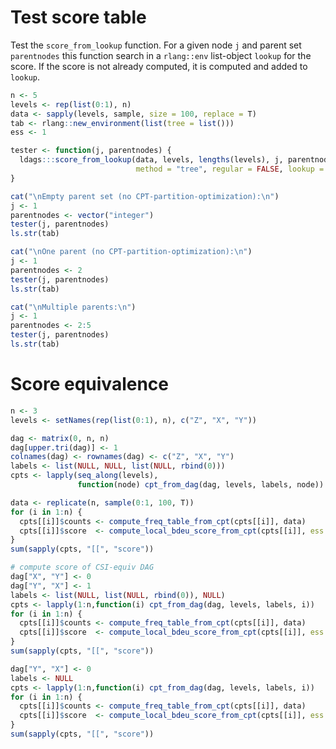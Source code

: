 
# Test score table 
Test the `score_from_lookup` function. For a given node `j` and parent set `parentnodes` this function search in a `rlang::env` list-object `lookup` for the score. If the score is not already computed, it is computed and added to `lookup`. 
```r

n <- 5
levels <- rep(list(0:1), n)
data <- sapply(levels, sample, size = 100, replace = T)
tab <- rlang::new_environment(list(tree = list()))
ess <- 1

tester <- function(j, parentnodes) {
  ldags:::score_from_lookup(data, levels, lengths(levels), j, parentnodes, ess, 
                            method = "tree", regular = FALSE, lookup = tab)
}
```

```r
cat("\nEmpty parent set (no CPT-partition-optimization):\n")
j <- 1
parentnodes <- vector("integer")
tester(j, parentnodes)
ls.str(tab)

cat("\nOne parent (no CPT-partition-optimization):\n")
j <- 1
parentnodes <- 2
tester(j, parentnodes)
ls.str(tab)

cat("\nMultiple parents:\n")
j <- 1
parentnodes <- 2:5
tester(j, parentnodes)
ls.str(tab)
```


# Score equivalence 
```r
n <- 3
levels <- setNames(rep(list(0:1), n), c("Z", "X", "Y"))

dag <- matrix(0, n, n)
dag[upper.tri(dag)] <- 1
colnames(dag) <- rownames(dag) <- c("Z", "X", "Y")
labels <- list(NULL, NULL, list(NULL, rbind(0)))
cpts <- lapply(seq_along(levels), 
               function(node) cpt_from_dag(dag, levels, labels, node))

data <- replicate(n, sample(0:1, 100, T))
for (i in 1:n) {
  cpts[[i]]$counts <- compute_freq_table_from_cpt(cpts[[i]], data)
  cpts[[i]]$score  <- compute_local_bdeu_score_from_cpt(cpts[[i]], ess = 1)
}
sum(sapply(cpts, "[[", "score"))

# compute score of CSI-equiv DAG
dag["X", "Y"] <- 0
dag["Y", "X"] <- 1
labels <- list(NULL, list(NULL, rbind(0)), NULL)
cpts <- lapply(1:n,function(i) cpt_from_dag(dag, levels, labels, i))
for (i in 1:n) {
  cpts[[i]]$counts <- compute_freq_table_from_cpt(cpts[[i]], data)
  cpts[[i]]$score  <- compute_local_bdeu_score_from_cpt(cpts[[i]], ess = 1)
}
sum(sapply(cpts, "[[", "score"))

dag["Y", "X"] <- 0
labels <- NULL
cpts <- lapply(1:n,function(i) cpt_from_dag(dag, levels, labels, i))
for (i in 1:n) {
  cpts[[i]]$counts <- compute_freq_table_from_cpt(cpts[[i]], data)
  cpts[[i]]$score  <- compute_local_bdeu_score_from_cpt(cpts[[i]], ess = 1)
}
sum(sapply(cpts, "[[", "score"))
```